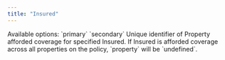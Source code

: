```yaml
---
title: "Insured"
---
```


<ResponseField name="firstName" type="string" required />

<ResponseField name="lastName" type="string" required />

<ResponseField name="type" type="string">
  Available options: `primary` `secondary`
</ResponseField>

<ResponseField name="dateOfBirthYear" type="string" />

<ResponseField name="licenseNo" type="string" />

<ResponseField name="licenseState" type="string" />

<ResponseField name="licenseStatus" type="string" />

<ResponseField name="dateOfBirth" type="string" />

<ResponseField name="property" type="string" >
  Unique identifier of Property afforded coverage for specified Insured. If Insured is afforded coverage across all properties on the policy, `property` will be `undefined`.
<ResponseField>
